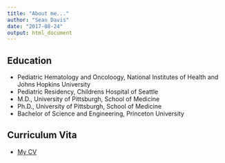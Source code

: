 ```yaml
---
title: "About me..."
author: "Sean Davis"
date: "2017-08-24"
output: html_document
---
```


## Education

- Pediatric Hematology and Oncoloogy, National Institutes of Health and Johns Hopkins University
- Pediatric Residency, Childrens Hospital of Seattle
- M.D., University of Pittsburgh, School of Medicine
- Ph.D., University of Pittsburgh, School of Medicine
- Bachelor of Science and Engineering, Princeton University

## Curriculum Vita

- [My CV]

[My CV]: /CV.pdf

